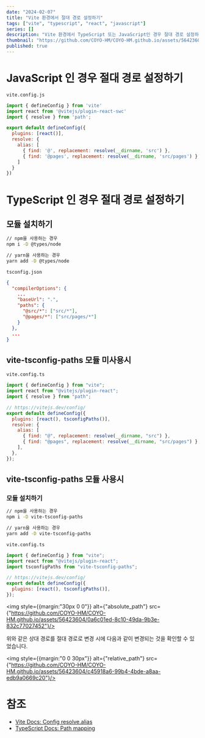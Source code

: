 ```yaml
---
date: "2024-02-07"
title: "Vite 환경에서 절대 경로 설정하기"
tags: ["vite", "typescript", "react", "javascript"]
series: []
description: "Vite 환경에서 TypeScript 또는 JavaScript인 경우 절대 경로 설정하는 방법"
thumbnail: "https://github.com/COYO-HM/COYO-HM.github.io/assets/56423604/2cc0e288-09ae-40d7-ad70-92c570d0ef6f"
published: true
---
```

# JavaScript 인 경우 절대 경로 설정하기

`vite.config.js`

```jsx
import { defineConfig } from 'vite'
import react from '@vitejs/plugin-react-swc'
import { resolve } from 'path';

export default defineConfig({
  plugins: [react()],
  resolve: {
    alias: [
      { find: '@', replacement: resolve(__dirname, 'src') },
      { find: '@pages', replacement: resolve(__dirname, 'src/pages') },
    ]
  }
})
```

# TypeScript 인 경우 절대 경로 설정하기

## 모듈 설치하기

```bash
// npm을 사용하는 경우
npm i -D @types/node

// yarn을 사용하는 경우
yarn add -D @types/node
```

`tsconfig.json`

```json
{
  "compilerOptions": {
    ...
    "baseUrl": ".",
    "paths": {
      "@src/*": ["src/*"],
      "@pages/*": ["src/pages/*"]
    }
  },
  ...
}
```

## vite-tsconfig-paths 모듈 미사용시

`vite.config.ts`

```jsx
import { defineConfig } from "vite";
import react from "@vitejs/plugin-react";
import { resolve } from "path";

// https://vitejs.dev/config/
export default defineConfig({
  plugins: [react(), tsconfigPaths()],
  resolve: {
    alias: [
      { find: "@", replacement: resolve(__dirname, "src") },
      { find: "@pages", replacement: resolve(__dirname, "src/pages") },
    ],
  },
});
```

## vite-tsconfig-paths 모듈 사용시

### 모듈 설치하기

```bash
// npm을 사용하는 경우
npm i -D vite-tsconfig-paths

// yarn을 사용하는 경우
yarn add -D vite-tsconfig-paths
```

`vite.config.ts`

```jsx
import { defineConfig } from "vite";
import react from "@vitejs/plugin-react";
import tsconfigPaths from "vite-tsconfig-paths";

// https://vitejs.dev/config/
export default defineConfig({
  plugins: [react(), tsconfigPaths()],
});
```


<img style={{margin:"30px 0 0"}} alt={"absolute_path"} src={"https://github.com/COYO-HM/COYO-HM.github.io/assets/56423604/0a6c01ed-8c10-49da-9b3e-832c77027452"}/>


위와 같은 상대 경로를 절대 경로로 변경 시에 다음과 같이 변경되는 것을 확인할 수 있었습니다.

<img style={{margin:"0 0 30px"}} alt={"relative_path"} src={"https://github.com/COYO-HM/COYO-HM.github.io/assets/56423604/c45918a6-99b4-4bde-a8aa-edb9a0669c20"}/>


# 참조

- [Vite Docs: Config resolve.alias](https://vitejs-kr.github.io/config/shared-options.html#resolve-alias)
- [TypeScript Docs: Path mapping](https://www.typescriptlang.org/ko/docs/handbook/module-resolution.html#%EA%B2%BD%EB%A1%9C-%EB%A7%A4%ED%95%91-path-mapping)
